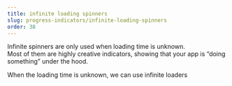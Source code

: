 ```yaml
---
title: infinite loading spinners
slug: progress-indicators/infinite-loading-spinners
order: 38
---
```


<SlideTemplate title="When to use infinite loading spinners?">

Infinite spinners are only used when loading time is unknown.  
Most of them are highly creative indicators, showing that your app is “doing something” under the hood.

</SlideTemplate>

<Hint>When the loading time is unknown, we can use infinite loaders</Hint>

